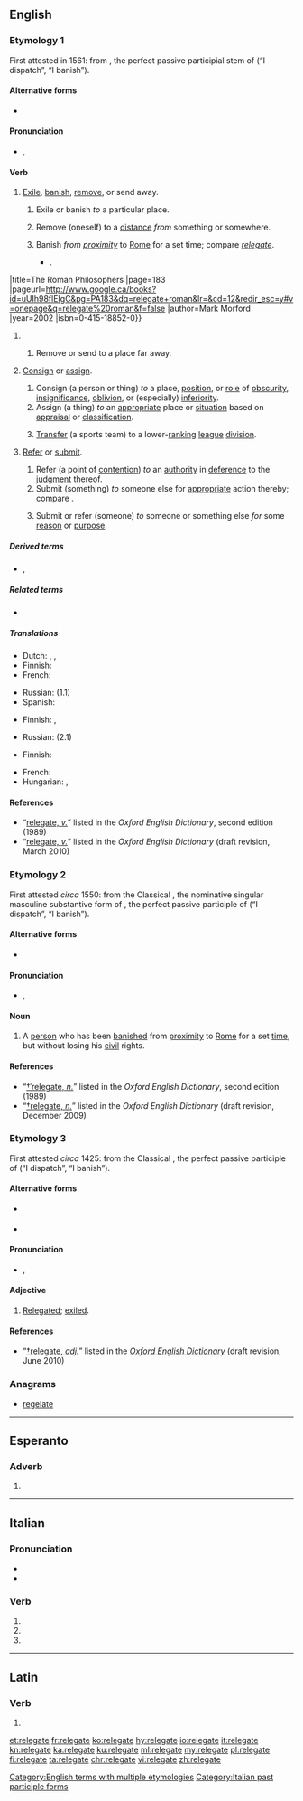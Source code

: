 ==English==
{{was wotd|2012|January|6}}

===Etymology 1===
First attested in 1561: from {{term||relēgāt-}}, the perfect passive participial stem of {{term|relēgō|lang=la}} (“I dispatch”, “I banish”).

====Alternative forms====
* {{l|en|religate}} {{defdate|17th century}}

====Pronunciation====
* {{a|RP}} {{enPR|rĕʹlĭgāt}}, {{IPA|/ˈɹɛlɪɡeɪt/|lang=en}}

====Verb====
{{en-verb|relegates|relegating|relegated}}

# [[exile|Exile]], [[banish]], [[remove]], or send away.
## {{context|transitive|done to a person|lang=en}} Exile or banish ''to'' a particular place.
## {{context|reflexive|obsolete|rare|lang=en}} Remove (oneself) to a [[distance]] ''from'' something or somewhere.
## {{context|transitive|historical|Ancient Rome|done to a person|lang=en}} Banish ''from [[proximity]]'' to [[Rome]] for a set time; compare ''[[relegate#Etymology 2|relegate]]''.
##* {{quote-book|passage=Eventually his freedom of speech drove Vespasian to '''relegate''' him a second time, and shortly after he was executed {{...}}.
|title=The Roman Philosophers
|page=183
|pageurl=http://www.google.ca/books?id=uUIh98flEIgC&pg=PA183&dq=relegate+roman&lr=&cd=12&redir_esc=y#v=onepage&q=relegate%20roman&f=false
|author=Mark Morford
|year=2002
|isbn=0-415-18852-0}}
## {{context|transitive|figuratively|lang=en}} Remove or send to a place far away.
# {{context|transitive|in extended use|lang=en}} [[consign|Consign]] or [[assign]].
## Consign (a person or thing) ''to'' a place, [[position]], or [[role]] of [[obscurity]], [[insignificance]], [[oblivion]], or (especially) [[inferiority]].
## Assign (a thing) ''to'' an [[appropriate]] place or [[situation]] based on [[appraisal]] or [[classification]].
## {{context|sports|chiefly|soccer|lang=en}} [[transfer|Transfer]] (a sports team) to a lower-[[rank]]ing [[league]] [[division]].
# {{context|transitive|lang=en}} [[refer|Refer]] or [[submit]].
## Refer (a point of [[contention]]) ''to'' an [[authority]] in [[deference]] to the [[judgment]] thereof.
## Submit (something) ''to'' someone else for [[appropriate]] action thereby; compare {{term|delegate|lang=en}}.
## {{context|now|_|rare|lang=en}} Submit or refer (someone) ''to'' someone or something else ''for'' some [[reason]] or [[purpose]].

=====Derived terms=====
* {{l|en|relegated}}, {{l|en|relegating}}

=====Related terms=====
* {{l|en|relegation}}

=====Translations=====
{{trans-top|to exile}}
* Dutch: {{t+|nl|bannen}}, {{t+|nl|verbannen}}, {{t|nl|relegeren}}
* Finnish: {{t+|fi|karkottaa}}
* French: {{t+|fr|reléguer}}
{{trans-mid}}
* Russian: {{t+check|ru|ссылать}} (1.1)<!-- "(1.1)" - что это? -->
* Spanish: {{t+|es|relegar}}
{{trans-bottom}}

{{trans-top|to consign}}
* Finnish: {{t+|fi|alentaa}}, {{t+|fi|sijoittaa}}
{{trans-mid}}
* Russian: {{t+check|ru|низводить}} (2.1)
{{trans-bottom}}

{{trans-top|to refer}}
* Finnish: {{t+|fi|siirtää}}
{{trans-mid}}
{{trans-bottom}}

{{checktrans-top}}
* French: {{t+check|fr|reléguer}}
* Hungarian: {{t+check|hu|száműz}}, {{t-check|hu|leminősít}}
{{trans-bottom}}

====References====
* “[http://ed2.oed.com/cgi/display/00201959 relegate, ''v.'']” listed in the ''Oxford English Dictionary'', second edition (1989)
* “[http://dictionary.oed.com/cgi/entry/50201955 relegate, ''v.'']” listed in the ''Oxford English Dictionary'' (draft revision, March 2010)

===Etymology 2===
First attested ''circa'' 1550: from the Classical {{etyl|la|en}} {{term|relēgātus||banished person”, “exile|lang=la}}, the nominative singular masculine substantive form of {{term||relēgātus}}, the perfect passive participle of {{term|relēgō|lang=la}} (“I dispatch”, “I banish”).

====Alternative forms====
* {{l|en|relagate}} {{defdate|16th century}}

====Pronunciation====
* {{a|RP}} {{enPR|rĕʹlĭgət}}, {{IPA|/ˈɹɛlɪɡət/|lang=en}}

====Noun====
{{en-noun}}

# {{context|Roman|_|history|obsolete|lang=en}} A [[person]] who has been [[banish]]ed from [[proximity]] to [[Rome]] for a set [[time]], but without losing his [[civil]] rights.

====References====
* “[http://ed2.oed.com/cgi/display/00201958 †ˈrelegate, ''n.'']” listed in the ''Oxford English Dictionary'', second edition (1989)
* “[http://dictionary.oed.com/cgi/entry/50201954 †relegate, ''n.'']” listed in the ''Oxford English Dictionary'' (draft revision, December 2009)

===Etymology 3===
First attested ''circa'' 1425: from the Classical {{etyl|la|en}} {{term|relēgātus|lang=la}}, the perfect passive participle of {{term|relēgō|lang=la}} (“I dispatch”, “I banish”).

====Alternative forms====
{{top2}}
* {{l|enm|relegat}} {{defdate|15th century}}
{{mid2}}
* {{l|sco|religait}} {{qualifier|Scots, ''{{defdate|16th century}}''}}
{{bottom}}

====Pronunciation====
* {{a|RP}} {{enPR|rĕʹlĭgət}}, {{IPA|/ˈɹɛlɪɡət/|lang=en}}

====Adjective====
{{en-adj|-}}

# {{context|archaic|lang=en}} [[relegated|Relegated]]; [[exile|exiled]].

====References====
* “[http://dictionary.oed.com/cgi/entry/50300176 †relegate, ''adj.'']” listed in the ''[[w:Oxford English Dictionary|Oxford English Dictionary]]'' (draft revision, June 2010)

===Anagrams===
* [[regelate#English|regelate]]

[[Category:English terms with multiple etymologies]]

----

==Esperanto==

===Adverb===
{{eo-part|releg|ate}}

# {{eo-form of|releg|ate}}

----

==Italian==

===Pronunciation===
* {{IPA|/re.leˈɡa.te/|lang=it}}
* {{hyphenation|re|le|gà|te|lang=it}}

===Verb===
{{head|it|verb form}}

# {{inflection of|relegare||2|p|pres|indc|lang=it}}
# {{inflection of|relegare||2|p|impr|lang=it}}
# {{feminine plural of|relegato|lang=it}}

[[Category:Italian past participle forms]]

----

==Latin==

===Verb===
{{la-verb-form|relēgāte}}

# {{inflection of|relēgō||2|p|pres|actv|impr|lang=la}}

[[et:relegate]]
[[fr:relegate]]
[[ko:relegate]]
[[hy:relegate]]
[[io:relegate]]
[[it:relegate]]
[[kn:relegate]]
[[ka:relegate]]
[[ku:relegate]]
[[ml:relegate]]
[[my:relegate]]
[[pl:relegate]]
[[fi:relegate]]
[[ta:relegate]]
[[chr:relegate]]
[[vi:relegate]]
[[zh:relegate]]